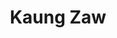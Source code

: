 ---
title: Kaung Zaw
description: As Managing Director of Top Cleaner, Kaung Zaw oversees all aspects of the cleaning business with over six years of expertise, from customer service to digital marketing.
avatar: /assets/authors/kaung.png
linkin: 'kaung-zaw-276b39199'
---